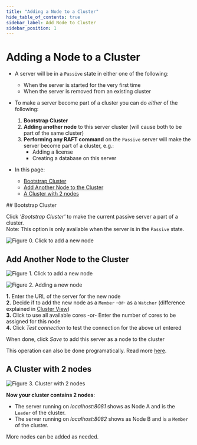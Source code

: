 ```yaml
---
title: "Adding a Node to a Cluster"
hide_table_of_contents: true
sidebar_label: Add Node to Cluster
sidebar_position: 1
---
```



# Adding a Node to a Cluster
<Admonition type="note" title="">

* A server will be in a `Passive` state in either one of the following:  
  * When the server is started for the very first time  
  * When the server is removed from an existing cluster  

* To make a server become part of a cluster you can do _either_ of the following:  

  1. **Bootstrap Cluster**  
  2. **Adding another node** to this server cluster (will cause both to be part of the same cluster)  
  3. **Performing any RAFT command** on the `Passive` server will make the server become part of a cluster, e.g.:  
     * Adding a license  
     * Creating a database on this server  

* In this page:  
  * [Bootstrap Cluster](../../../studio/server/cluster/add-node-to-cluster.mdx#bootstrap-cluster)  
  * [Add Another Node to the Cluster](../../../studio/server/cluster/add-node-to-cluster.mdx#add-another-node-to-the-cluster)  
  * [A Cluster with 2 nodes](../../../studio/server/cluster/add-node-to-cluster.mdx#a-cluster-with-2-nodes)  

</Admonition>
## Bootstrap Cluster

Click _'Bootstrap Cluster'_ to make the current passive server a part of a cluster.  
Note: This option is only available when the server is in the `Passive` state.  

![Figure 0. Click to add a new node](./assets/cluster-add-node-0.png)


## Add Another Node to the Cluster

![Figure 1. Click to add a new node](./assets/cluster-add-node-1.png)



![Figure 2. Adding a new node](./assets/cluster-add-node-2.png)

**1.** Enter the URL of the server for the new node  
**2.** Decide if to add the new node as a `Member` -or- as a `Watcher` (difference explained in [Cluster View](cluster-view))  
**3.** Click to use all available cores -or- Enter the number of cores to be assigned for this node  
**4.** Click _Test connection_ to test the connection for the above url entered  

When done, click *Save* to add this server as a node to the cluster  

This operation can also be done programatically. Read more [here](../../../server/clustering/cluster-api.mdx).


## A Cluster with 2 nodes

![Figure 3. Cluster with 2 nodes](./assets/cluster-add-node-3.png)

**Now your cluster contains 2 nodes**:  

* The server running on _localhost:8081_ shows as Node A and is the `Leader` of the cluster.  
* The server running on _localhost:8082_ shows as Node B and is a `Member` of the cluster.  

<Admonition type="note" title="">
 More nodes can be added as needed.  
</Admonition>

